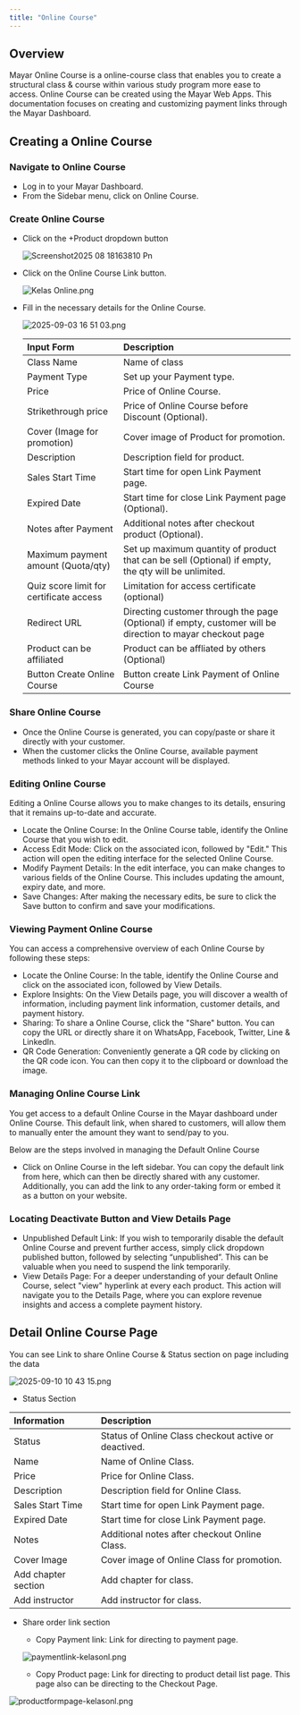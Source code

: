 ```yaml
---
title: "Online Course"
---
```


## Overview

Mayar Online Course is a online-course class that enables you to create a structural class & course within various study program more ease to access. Online Course can be created using the Mayar Web Apps. This documentation focuses on creating and customizing payment links through the Mayar Dashboard.

## Creating a Online Course

### Navigate to Online Course

- Log in to your Mayar Dashboard.
- From the Sidebar menu, click on Online Course.

### Create Online Course

- Click on the \+Product dropdown button

  ![Screenshot2025 08 18163810 Pn](/images/Screenshot2025-08-18163810.png)
- Click on the Online Course Link button.

  ![Kelas Online.png](/images/KelasOnline.png)
- Fill in the necessary details for the Online Course.

  ![2025-09-03 16 51 03.png](/images/2025-09-03165103.png)

  | **Input Form**                          | **Description**                                                                                            |
  | :-------------------------------------- | :--------------------------------------------------------------------------------------------------------- |
  | Class Name                              | Name of class                                                                                              |
  | Payment Type                            | Set up your Payment type.                                                                                  |
  | Price                                   | Price of Online Course.                                                                                    |
  | Strikethrough price                     | Price of Online Course before Discount (Optional).                                                         |
  | Cover (Image for promotion)             | Cover image of Product for promotion.                                                                      |
  | Description                             | Description field for product.                                                                             |
  | Sales Start Time                        | Start time for open Link Payment page.                                                                     |
  | Expired Date                            | Start time for close Link Payment page (Optional).                                                         |
  | Notes after Payment                     | Additional notes after checkout product (Optional).                                                        |
  | Maximum payment amount (Quota/qty)      | Set up maximum quantity of product that can be sell (Optional) if empty, the qty will be unlimited.        |
  | Quiz score limit for certificate access | Limitation for access certificate (optional)                                                               |
  | Redirect URL                            | Directing customer through the page (Optional) if empty, customer will be direction to mayar checkout page |
  | Product can be affiliated               | Product can be affliated by others (Optional)                                                              |
  | Button Create Online Course             | Button create Link Payment of Online Course                                                                |

### Share Online Course

- Once the Online Course is generated, you can copy/paste or share it directly with your customer.
- When the customer clicks the Online Course, available payment methods linked to your Mayar account will be displayed.

### Editing Online Course

Editing a Online Course allows you to make changes to its details, ensuring that it remains up-to-date and accurate.

- Locate the Online Course: In the Online Course table, identify the Online Course that you wish to edit.
- Access Edit Mode: Click on the associated icon, followed by "Edit." This action will open the editing interface for the selected Online Course.
- Modify Payment Details: In the edit interface, you can make changes to various fields of the Online Course. This includes updating the amount, expiry date, and more.
- Save Changes: After making the necessary edits, be sure to click the Save button to confirm and save your modifications.

### Viewing Payment Online Course

You can access a comprehensive overview of each Online Course by following these steps:

- Locate the Online Course: In the table, identify the Online Course and click on the associated icon, followed by View Details.
- Explore Insights: On the View Details page, you will discover a wealth of information, including payment link information, customer details, and payment history.
- Sharing: To share a Online Course, click the "Share" button. You can copy the URL or directly share it on WhatsApp, Facebook, Twitter, Line & LinkedIn.
- QR Code Generation: Conveniently generate a QR code by clicking on the QR code icon. You can then copy it to the clipboard or download the image.

### Managing Online Course Link

You get access to a default Online Course in the Mayar dashboard under Online Course. This default link, when shared to customers, will allow them to manually enter the amount they want to send/pay to you.

Below are the steps involved in managing the Default Online Course

- Click on Online Course in the left sidebar. You can copy the default link from here, which can then be directly shared with any customer. Additionally, you can add the link to any order-taking form or embed it as a button on your website.

### Locating Deactivate Button and View Details Page

- Unpublished Default Link: If you wish to temporarily disable the default Online Course and prevent further access, simply click dropdown published button, followed by selecting “unpublished”. This can be valuable when you need to suspend the link temporarily.
- View Details Page: For a deeper understanding of your default Online Course, select "view" hyperlink at every each product. This action will navigate you to the Details Page, where you can explore revenue insights and access a complete payment history.

## Detail Online Course Page

You can see Link to share Online Course & Status section on page including the data

![2025-09-10 10 43 15.png](/images/2025-09-10104315.png)

- Status Section

| **Information**     | **Description**                                      |
| :------------------ | :--------------------------------------------------- |
| Status              | Status of Online Class checkout active or deactived. |
| Name                | Name of Online Class.                                |
| Price               | Price for Online Class.                              |
| Description         | Description field for Online Class.                  |
| Sales Start Time    | Start time for open Link Payment page.               |
| Expired Date        | Start time for close Link Payment page.              |
| Notes               | Additional notes after checkout Online Class.        |
| Cover Image         | Cover image of Online Class for promotion.           |
| Add chapter section | Add chapter for class.                               |
| Add instructor      | Add instructor for class.                            |

- Share order link section
  - Copy Payment link: Link for directing to payment page.

  ![paymentlink-kelasonl.png](/images/paymentlink-kelasonl.png)
  - Copy Product page: Link for directing to product detail list page. This page also can be directing to the Checkout Page.

![productformpage-kelasonl.png](/images/productformpage-kelasonl.png)